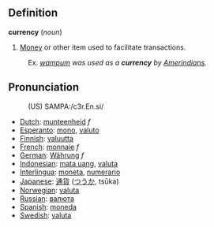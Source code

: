 ==Definition==

<b>currency</b> (<i>noun</i>)
# [[Money]] or other item used to facilitate transactions.
:Ex. <i>[[wampum]] was used as a <b>currency</b> by [[Amerindians]].</i>

==Pronunciation==
:(US) SAMPA:/c3r.En.si/

*[[Dutch]]: [[munteenheid]] ''f''
*[[Esperanto]]: [[mono]], [[valuto]]
*[[Finnish]]: [[valuutta]]
*[[French]]: [[monnaie]] ''f''
*[[German]]: [[Währung]] ''f''
*[[Indonesian]]: [[mata uang]], [[valuta]]
*[[Interlingua]]: [[moneta]], [[numerario]]
*[[Japanese]]: [[通貨]] ([[つうか]], tsūka)
*[[Norwegian]]: [[valuta]]
*[[Russian]]: [[валюта]]
*[[Spanish]]: [[moneda]]
*[[Swedish]]: [[valuta]]
